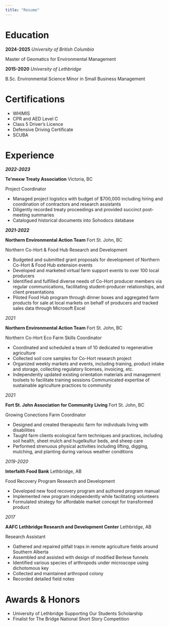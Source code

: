 ```yaml
---
title: "Resume"
---
```


# Education

**2024-2025** *University of British Columbia*

Master of Geomatics for Environmental Management

**2015-2020** *University of Lethbridge*

B.Sc. Environmental Science Minor in Small Business Management

# Certifications

-   WHIMIS
-   CPR and AED Level C
-   Class 5 Driver's Licence
-   Defensive Driving Certificate
-   SCUBA

# Experience

***2022-2023***

**Te'mexw Treaty Association** Victoria, BC

Project Coordinator

-   Managed project logistics with budget of \$700,000 including hiring and coordination of contractors and research assistants
-   Diligently recorded treaty proceedings and provided succinct post-meeting summaries
-   Catalogued historical documents into Sohodocs database

***2021-2022***

**Northern Environmental Action Team** Fort St. John, BC

Northern Co-Hort & Food Hub Research and Development

-   Budgeted and submitted grant proposals for development of Northern Co-Hort & Food Hub extension events
-   Developed and marketed virtual farm support events to over 100 local producers
-   Identified and fulfilled diverse needs of Co-Hort producer members via regular communications, facilitating student-producer relationships, and client presentations
-   Piloted Food Hub program through dinner boxes and aggregated farm products for sale at local markets on behalf of producers and tracked sales data through Microsoft Excel

*2021*

**Northern Environmental Action Team** Fort St. John, BC

Northern Co-Hort Eco Farm Skills Coordinator

-   Coordinated and scheduled a team of 10 dedicated to regenerative agriculture
-   Collected soil core samples for Co-Hort research project
-   Organized weekly markets and events, including training, product intake and storage, collecting regulatory licenses, invoicing, etc.
-   Independently updated existing orientation materials and management toolsets to facilitate training sessions Communicated expertise of sustainable agriculture practices to community

*2021*

**Fort St. John Association for Community Living** Fort St. John, BC

Growing Conections Farm Coordinator

-   Designed and created therapeutic farm for individuals living with disabilities
-   Taught farm clients ecological farm techniques and practices, including soil health, sheet mulch and hugelkultur beds, and sheep care
-   Performed strenuous physical activities including lifting, digging, mulching, and planting during various weather conditions

*2019-2020*

**Interfaith Food Bank** Lethbridge, AB

Food Recovery Program Research and Development

-   Developed new food recovery program and authored program manual
-   Implemented new program independently while facilitating volunteers
-   Formulated strategy for affordable market concept for transformed product

*2017*

**AAFC Lethbridge Research and Development Center** Lethbridge, AB

Research Assistant

-   Gathered and repaired pitfall traps in remote agriculture fields around Southern Alberta
-   Assembled and assisted with design of modified Berlese funnels
-   Identified various species of arthropods under microscope using dichotomous key
-   Collected and maintained arthropod colony
-   Recorded detailed field notes

# Awards & Honors

-   University of Lethbridge Supporting Our Students Scholarship
-   Finalist for The Bridge National Short Story Competition
